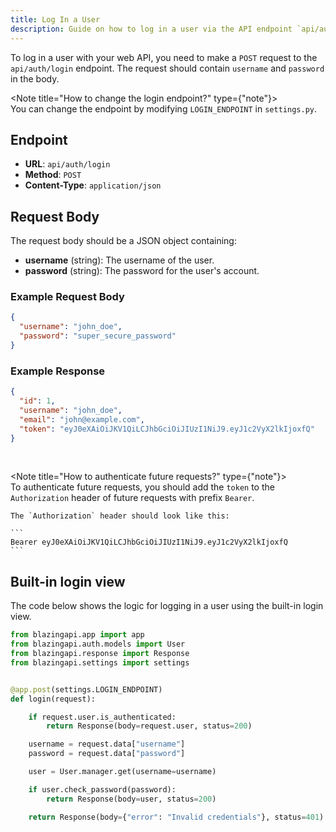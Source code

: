 ```yaml
---
title: Log In a User
description: Guide on how to log in a user via the API endpoint `api/auth/login`.
---
```


To log in a user with your web API, you need to make a `POST` request to the `api/auth/login` endpoint. The request should contain `username` and `password` in the body.

<Note title="How to change the login endpoint?" type={"note"}>
    <br/>
    You can change the endpoint by modifying `LOGIN_ENDPOINT` in `settings.py`.
</Note>

## Endpoint

- **URL**: `api/auth/login`
- **Method**: `POST`
- **Content-Type**: `application/json`

## Request Body

The request body should be a JSON object containing:

- **username** (string): The username of the user.
- **password** (string): The password for the user's account.

### Example Request Body

```json
{
  "username": "john_doe",
  "password": "super_secure_password"
}
```

### Example Response

```json
{
  "id": 1,
  "username": "john_doe",
  "email": "john@example.com",
  "token": "eyJ0eXAiOiJKV1QiLCJhbGciOiJIUzI1NiJ9.eyJ1c2VyX2lkIjoxfQ"
}
```

<br/>

<Note title="How to authenticate future requests?" type={"note"}>
    <br/>
    To authenticate future requests, you should add the `token` to the `Authorization` header of future requests with prefix `Bearer`.

    The `Authorization` header should look like this:

    ```
    Bearer eyJ0eXAiOiJKV1QiLCJhbGciOiJIUzI1NiJ9.eyJ1c2VyX2lkIjoxfQ
    ```
</Note>

## Built-in login view

The code below shows the logic for logging in a user using the built-in login view.

```python
from blazingapi.app import app
from blazingapi.auth.models import User
from blazingapi.response import Response
from blazingapi.settings import settings


@app.post(settings.LOGIN_ENDPOINT)
def login(request):

    if request.user.is_authenticated:
        return Response(body=request.user, status=200)

    username = request.data["username"]
    password = request.data["password"]

    user = User.manager.get(username=username)

    if user.check_password(password):
        return Response(body=user, status=200)

    return Response(body={"error": "Invalid credentials"}, status=401)
```